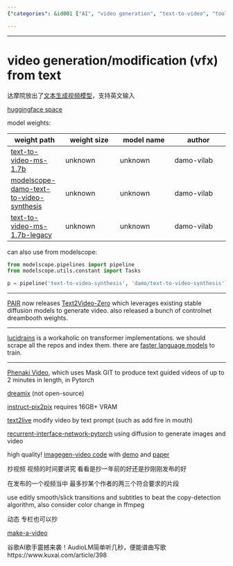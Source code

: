 ```yaml
---
{"categories": &id001 ["AI", "video generation", "text-to-video", "tools", "ModelScope", "Hugging Face", "GitHub", "subtitles", "editing", "AudioLM", "music composition"], "category": "AI Video Generation", "date": "2023-12-22 23:52:59", "description": "AI video generation tools such as Text2Video-Zero, Phenaki Video, Imagen-PyTorch, and Make-a-Video-PyTorch are revolutionizing the video production process. These platforms enable users to generate videos using source material quality, editing capabilities, subtitles, color changes, and even music composition through Google's AudioLM. Access to these tools is available on ModelScope, Hugging Face, and GitHub.", "tags": *id001, "title": "video generation/modification (vfx) from text"}

---
```


------

# video generation/modification (vfx) from text

达摩院放出了[文本生成视频模型](https://modelscope.cn/models/damo/text-to-video-synthesis/summary)，支持英文输入

[huggingface space](https://huggingface.co/damo-vilab/modelscope-damo-text-to-video-synthesis)

model weights:

| weight path | weight size | model name | author |
| -- | -- | -- | -- |
| [text-to-video-ms-1.7b](https://huggingface.co/damo-vilab/text-to-video-ms-1.7b) | unknown | unknown | damo-vilab |
| [modelscope-damo-text-to-video-synthesis](https://huggingface.co/damo-vilab/modelscope-damo-text-to-video-synthesis) | unknown | unknown | damo-vilab |
| [text-to-video-ms-1.7b-legacy](https://huggingface.co/damo-vilab/text-to-video-ms-1.7b-legacy) | unknown | unknown | damo-vilab |

can also use from modelscope:

```python
from modelscope.pipelines import pipeline
from modelscope.utils.constant import Tasks

p = pipeline('text-to-video-synthesis', 'damo/text-to-video-synthesis')
```
----


[PAIR](https://huggingface.co/spaces/PAIR) now releases [Text2Video-Zero](https://huggingface.co/spaces/PAIR/Text2Video-Zero) which leverages existing stable diffusion models to generate video. also released a bunch of controlnet dreambooth weights.

----

[lucidrains](https://github.com/lucidrains) is a workaholic on transformer implementations. we should scrape all the repos and index them. there are [faster language models](https://github.com/lucidrains/memory-efficient-attention-pytorch) to train.

-----

[Phenaki Video](https://github.com/lucidrains/phenaki-pytorch), which uses Mask GIT to produce text guided videos of up to 2 minutes in length, in Pytorch

[dreamix](https://dreamix-video-editing.github.io/) (not open-source)

[instruct-pix2pix](https://github.com/timothybrooks/instruct-pix2pix) requires 16GB+ VRAM

[text2live](https://github.com/omerbt/Text2LIVE) modify video by text prompt (such as add fire in mouth)

[recurrent-interface-network-pytorch](https://github.com/lucidrains/recurrent-interface-network-pytorch) using diffusion to generate images and video

high quality! [imagegen-video code](https://github.com/lucidrains/imagen-pytorch/blob/main/imagen_pytorch/imagen_video.py) with [demo](https://imagen.research.google/video/) and [paper](https://arxiv.org/pdf/2210.02303.pdf)

抄视频 视频的时间要讲究 看看是抄一年前的好还是抄刚刚发布的好

在发布的一个视频当中 最多抄某个作者的两三个符合要求的片段

use editly smooth/slick transitions and subtitles to beat the copy-detection algorithm, also consider color change in ffmpeg

动态 专栏也可以抄

[make-a-video](https://github.com/lucidrains/make-a-video-pytorch)

谷歌AI歌手震撼来袭！AudioLM简单听几秒，便能谱曲写歌 https://www.kuxai.com/article/398

